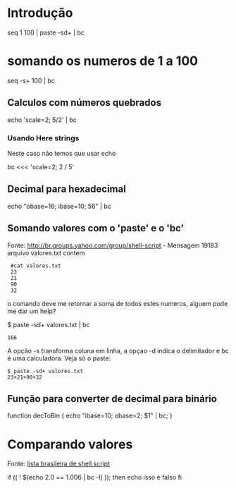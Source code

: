 =Introdução= 

seq 1 100 | paste -sd+ | bc

=somando os numeros de 1 a 100= 

seq -s+ 100 | bc

==Calculos com números quebrados== 

echo 'scale=2; 5/2' | bc


===Usando Here strings=== 
Neste caso não temos que usar echo


bc <<< 'scale=2; 2 / 5'


==Decimal para hexadecimal== 


echo "obase=16; ibase=10; 56" | bc


==Somando valores com o 'paste' e o 'bc'== 
Fonte: http://br.groups.yahoo.com/group/shell-script - Mensagem 19183
arquivo valores.txt contem

  #cat valores.txt
  23
  21
  90
  32

o comando deve me retornar a soma de todos estes numeros, alguem pode
me dar um help?

$ paste -sd+ valores.txt | bc
 166

A opção -s transforma coluna em linha, a opçao -d indica o
delimitador e bc é uma calculadora. Veja só o paste:

 $ paste -sd+ valores.txt
 23+21+90+32

==Função para converter de decimal para binário== 

function decToBin { echo "ibase=10; obase=2; $1" | bc; }

=Comparando valores= 
Fonte: [[@http://br.groups.yahoo.com/group/shell-script/message/30666|lista brasileira de shell script]]

if (( ! $(echo 2.0 == 1.006 | bc -l) )); then
echo isso é falso
fi
